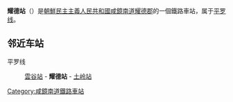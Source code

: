 {{unreferenced|time=2015-01-27T15:52:01+00:00}}
{{朝鮮半島車站資訊
|公司色 = blue
|文字色 = 
|站名 = 耀德站
|圖片 = 
|pxl = 
|圖片說明 =
|前一站 = [[雲谷站|雲谷]]
|前一站距離 = 5.2
|後一站距離 = 6.0
|後一站 = [[土岭站_(咸镜南道)|土岭]]
|所屬路線 = [[平罗线|平罗线]]
|距離 = 182.4
|起點站 = [[平壤站|平壤]]
|諺文 = 요덕역
|朝鮮漢字 = 耀德驛
|文觀部式 = Yodeok-yeok
|馬-賴式 = Yodŏk-yŏk
|副站名 = 
|車站編號 = 
|停站路線數 = 
|所屬公司 = [[朝鮮民主主義人民共和國鐵道省|朝鮮民主主義人民共和國鐵道省]]
|所在地 =[[咸镜南道|咸镜南道]][[耀德郡|耀德郡]]
|車站構造 = 地面车站
|月台配置 = 
|啟用年月日 =
|廢站年月日 = 
|上下車人次 = 
|統計年度 = 
|轉車 = 
|備註 = 
|全寬備註 = 
}}

'''耀德站'''（{{lang-ko|요덕역}}）是[[朝鮮民主主義人民共和國|朝鮮民主主義人民共和國]][[咸鏡南道|咸鏡南道]][[耀德郡|耀德郡]]的一個鐵路車站，属于[[平罗线|平罗线]]。

==邻近车站==
平罗线
:[[雲谷站|雲谷站]] - '''耀德站''' - [[土岭站_(咸镜南道)|土岭站]]

{{朝鲜铁路小作品}}

{{平罗线}}

[[Category:咸鏡南道鐵路車站|Category:咸鏡南道鐵路車站]]